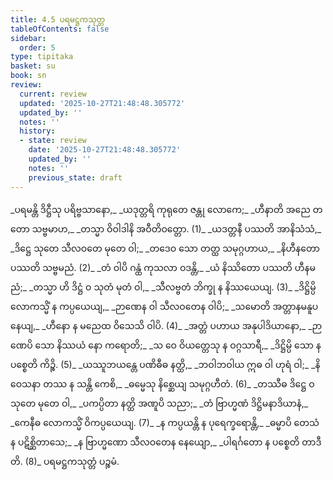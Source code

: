 ```yaml
---
title: 4.5 ပရမဋ္ဌကသုတ္တ
tableOfContents: false
sidebar:
  order: 5
type: tipitaka
basket: su
book: sn
review:
  current: review
  updated: '2025-10-27T21:48:48.305772'
  updated_by: ''
  notes: ''
  history:
  - state: review
    date: '2025-10-27T21:48:48.305772'
    updated_by: ''
    notes: ''
    previous_state: draft
---
```



<ReviewStatus review={frontmatter.review} showDetails={true} />

<HypothesisAnnotation frontmatter={frontmatter} />

<DynamicBreadcrumb />

<Division number="803" book="sn" e="ch" v="18" p="403">

<Paragraph number="968" type="verses" book="sn">
_ပရမန္တိ ဒိဋ္ဌီသု ပရိဗ္ဗသာနော,_  
_ယဒုတ္တရိ ကုရုတေ ဇန္တု လောကေ;_  
_ဟီနာတိ အညေ တတော သဗ္ဗမာဟ,_  
_တသ္မာ ဝိဝါဒါနိ အဝီတိဝတ္တော. (1)_  

</Paragraph>

</Division>
<Division number="804" book="sn" e="ch" v="18" p="403">

<Paragraph number="969" type="verses" book="sn">
_ယဒတ္တနီ ပဿတိ အာနိသံသံ,_  
_ဒိဋ္ဌေ သုတေ သီလဝတေ မုတေ ဝါ;_  
_တဒေဝ သော တတ္ထ သမုဂ္ဂဟာယ,_  
_နိဟီနတော ပဿတိ သဗ္ဗမညံ. (2)_  

</Paragraph>

</Division>
<Division number="805" book="sn" e="ch" v="18" p="404">

<Paragraph number="970" type="verses" book="sn">
_တံ ဝါပိ ဂန္ထံ ကုသလာ ဝဒန္တိ,_  
_ယံ နိဿိတော ပဿတိ ဟီနမညံ;_  
_တသ္မာ ဟိ ဒိဋ္ဌံ ဝ သုတံ မုတံ ဝါ,_  
_သီလဗ္ဗတံ ဘိက္ခု န နိဿယေယျ. (3)_  

</Paragraph>

</Division>
<Division number="806" book="sn" e="ch" v="18" p="404">

<Paragraph number="971" type="verses" book="sn">
_ဒိဋ္ဌိမ္ပိ လောကသ္မိံ န ကပ္ပယေယျ,_  
_ဉာဏေန ဝါ သီလဝတေန ဝါပိ;_  
_သမောတိ အတ္တာနမနူပနေယျ,_  
_ဟီနော န မညေထ ဝိသေသိ ဝါပိ. (4)_  

</Paragraph>

</Division>
<Division number="807" book="sn" e="ch" v="18" p="404">

<Paragraph number="972" type="verses" book="sn">
_အတ္တံ ပဟာယ အနုပါဒိယာနော,_  
_ဉာဏေပိ သော နိဿယံ နော ကရောတိ;_  
_သ ဝေ ဝိယတ္တေသု န ဝဂ္ဂသာရီ,_  
_ဒိဋ္ဌိမ္ပိ သော န ပစ္စေတိ ကိဉ္စိ. (5)_  

</Paragraph>

</Division>
<Division number="808" book="sn" e="ch" v="18" p="404">

<Paragraph number="973" type="verses" book="sn">
_ယဿူဘယန္တေ ပဏိဓီဓ နတ္ထိ,_  
_ဘဝါဘဝါယ ဣဓ ဝါ ဟုရံ ဝါ;_  
_နိဝေသနာ တဿ န သန္တိ ကေစိ,_  
_ဓမ္မေသု နိစ္ဆေယျ သမုဂ္ဂဟီတံ. (6)_  

</Paragraph>

</Division>
<Division number="809" book="sn" e="ch" v="18" p="404">

<Paragraph number="974" type="verses" book="sn">
_တဿီဓ ဒိဋ္ဌေ ဝ သုတေ မုတေ ဝါ,_  
_ပကပ္ပိတာ နတ္ထိ အဏူပိ သညာ;_  
_တံ ဗြာဟ္မဏံ ဒိဋ္ဌိမနာဒိယာနံ,_  
_ကေနီဓ လောကသ္မိံ ဝိကပ္ပယေယျ. (7)_  

</Paragraph>

</Division>
<Division number="810" book="sn" e="ch" v="18" p="404">

<Paragraph number="975" type="verses" book="sn">
_န ကပ္ပယန္တိ န ပုရေက္ခရောန္တိ,_  
_ဓမ္မာပိ တေသံ န ပဋိစ္ဆိတာသေ;_  
_န ဗြာဟ္မဏော သီလဝတေန နေယျော,_  
_ပါရင်္ဂတော န ပစ္စေတိ တာဒီတိ. (8)_  


</Paragraph>
</Division>

<Paragraph number="976" type="center" book="sn">
ပရမဋ္ဌကသုတ္တံ ပဉ္စမံ.
</Paragraph>